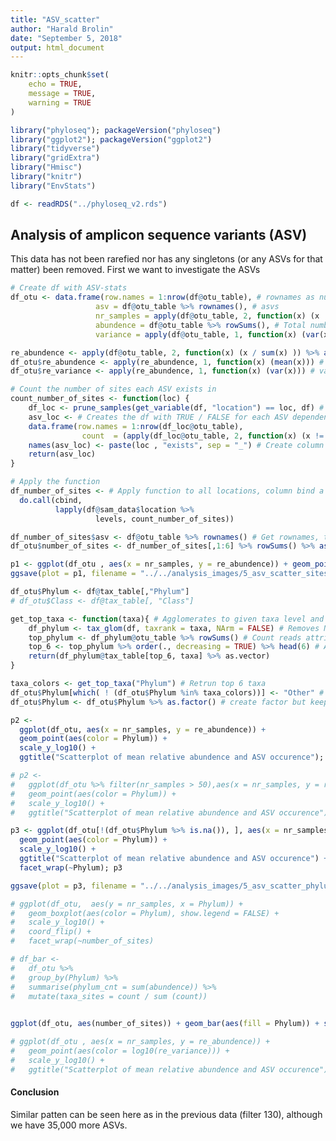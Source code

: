```yaml
---
title: "ASV_scatter"
author: "Harald Brolin"
date: "September 5, 2018"
output: html_document
---
```


```r
knitr::opts_chunk$set(
	echo = TRUE,
	message = TRUE,
	warning = TRUE
)
```

```r
library("phyloseq"); packageVersion("phyloseq")
library("ggplot2"); packageVersion("ggplot2")
library("tidyverse")
library("gridExtra")
library("Hmisc")
library("knitr")
library("EnvStats")

df <- readRDS("../phyloseq_v2.rds")
```
## Analysis of amplicon sequence variants (ASV) 
This data has not been rarefied nor has any singletons (or any ASVs for that matter) been removed.
First we want to investigate the ASVs

```r

# Create df with ASV-stats
df_otu <- data.frame(row.names = 1:nrow(df@otu_table), # rownames as numbers
                   asv = df@otu_table %>% rownames(), # asvs
                   nr_samples = apply(df@otu_table, 2, function(x) (x != 0)) %>% rowSums(), # Count number of sites in which the OTU occurs in
                   abundence = df@otu_table %>% rowSums(), # Total number of reads
                   variance = apply(df@otu_table, 1, function(x) (var(x))))

re_abundence <- apply(df@otu_table, 2, function(x) (x / sum(x) )) %>% as.data.frame() # Calulate fraction of reads for all samples
df_otu$re_abundence <- apply(re_abundence, 1, function(x) (mean(x))) # mean of fraction
df_otu$re_variance <- apply(re_abundence, 1, function(x) (var(x))) # variance of fraction 

# Count the number of sites each ASV exists in
count_number_of_sites <- function(loc) {
    df_loc <- prune_samples(get_variable(df, "location") == loc, df) # Filter based on site
    asv_loc <- # Creates the df with TRUE / FALSE for each ASV dependent on prescence in location  
    data.frame(row.names = 1:nrow(df_loc@otu_table),
                count  = (apply(df_loc@otu_table, 2, function(x) (x != 0)) %>% rowSums()) > 0) # For each                  sample and each row, does the ASV have a count larger than 0
    names(asv_loc) <- paste(loc , "exists", sep = "_") # Create column name, Stockholm_exists
    return(asv_loc)
}

# Apply the function
df_number_of_sites <- # Apply function to all locations, column bind a final df
  do.call(cbind, 
          lapply(df@sam_data$location %>%
                   levels, count_number_of_sites))

df_number_of_sites$asv <- df@otu_table %>% rownames() # Get rownames, they are in the same order as df@otu_table
df_otu$number_of_sites <- df_number_of_sites[,1:6] %>% rowSums() %>% as.factor()# Calculate the the number of lakes of which the ASV occurs

```

```r
p1 <- ggplot(df_otu , aes(x = nr_samples, y = re_abundence)) + geom_point(aes(color = number_of_sites)) + scale_y_log10() + ggtitle("Scatterplot of mean relative abundence and ASV occurence"); p1
ggsave(plot = p1, filename = "../../analysis_images/5_asv_scatter_sites.png")
```

```r

df_otu$Phylum <- df@tax_table[,"Phylum"]
# df_otu$Class <- df@tax_table[, "Class"] 

get_top_taxa <- function(taxa){ # Agglomerates to given taxa level and return top 6 taxa
    df_phylum <- tax_glom(df, taxrank = taxa, NArm = FALSE) # Removes NA since we are not intrested in theese
    top_phylum <- df_phylum@otu_table %>% rowSums() # Count reads attributed to each taxa level
    top_6 <- top_phylum %>% order(., decreasing = TRUE) %>% head(6) # Arrange taxa by reads, select top 6 (+ NA)
    return(df_phylum@tax_table[top_6, taxa] %>% as.vector)
}

taxa_colors <- get_top_taxa("Phylum") # Retrun top 6 taxa
df_otu$Phylum[which( ! (df_otu$Phylum %in% taxa_colors))] <- "Other" # The taxa not in top 6, set to other
df_otu$Phylum <- df_otu$Phylum %>% as.factor() # create factor but keep NA's

p2 <- 
  ggplot(df_otu, aes(x = nr_samples, y = re_abundence)) +
  geom_point(aes(color = Phylum)) +
  scale_y_log10() +
  ggtitle("Scatterplot of mean relative abundence and ASV occurence"); p2

# p2 <- 
#   ggplot(df_otu %>% filter(nr_samples > 50),aes(x = nr_samples, y = re_abundence)) +
#   geom_point(aes(color = Phylum)) +
#   scale_y_log10() +
#   ggtitle("Scatterplot of mean relative abundence and ASV occurence"); p2

p3 <- ggplot(df_otu[!(df_otu$Phylum %>% is.na()), ], aes(x = nr_samples, y = re_abundence)) +
  geom_point(aes(color = Phylum)) +
  scale_y_log10() +
  ggtitle("Scatterplot of mean relative abundence and ASV occurence") +
  facet_wrap(~Phylum); p3

ggsave(plot = p3, filename = "../../analysis_images/5_asv_scatter_phylum.png")

# ggplot(df_otu,  aes(y = nr_samples, x = Phylum)) +
#   geom_boxplot(aes(color = Phylum), show.legend = FALSE) +
#   scale_y_log10() + 
#   coord_flip() + 
#   facet_wrap(~number_of_sites) 

# df_bar <- 
#   df_otu %>% 
#   group_by(Phylum) %>%
#   summarise(phylum_cnt = sum(abundence)) %>% 
#   mutate(taxa_sites = count / sum (count))
  

ggplot(df_otu, aes(number_of_sites)) + geom_bar(aes(fill = Phylum)) + scale_y_log10()

# ggplot(df_otu , aes(x = nr_samples, y = re_abundence)) +
#   geom_point(aes(color = log10(re_variance))) +
#   scale_y_log10() +
#   ggtitle("Scatterplot of mean relative abundence and ASV occurence")

```



#### Conclusion
Similar patten can be seen here as in the previous data (filter 130), although we have 35,000 more ASVs.
